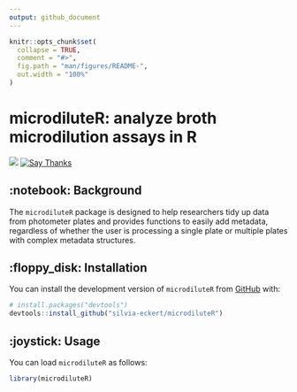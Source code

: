```yaml
---
output: github_document
---
```


<!-- README.md is generated from README.Rmd. Please edit that file -->

```r
knitr::opts_chunk$set(
  collapse = TRUE,
  comment = "#>",
  fig.path = "man/figures/README-",
  out.width = "100%"
)
```

# microdiluteR: analyze broth microdilution assays in R

![](https://img.shields.io/badge/R%20CMD%20check-pending-purple.svg)
[![Say Thanks](https://img.shields.io/badge/Thanks-message?label=Say&labelColor=%234b4b4b&color=%23ebfc03&link=https%3A%2F%2Fsaythanks.io%2Fto%2Fsilvia-eckert)](https://saythanks.io/to/silvia-eckert)


## :notebook: Background

The `microdiluteR` package is designed to help researchers tidy up data from photometer plates and provides functions to easily add metadata, regardless of whether the user is processing a single plate or multiple plates with complex metadata structures.

## :floppy_disk: Installation

You can install the development version of `microdiluteR` from [GitHub](https://github.com/) with:

``` r
# install.packages("devtools")
devtools::install_github("silvia-eckert/microdiluteR")
```

## :joystick: Usage

You can load `microdiluteR` as follows:

```r
library(microdiluteR)
```



